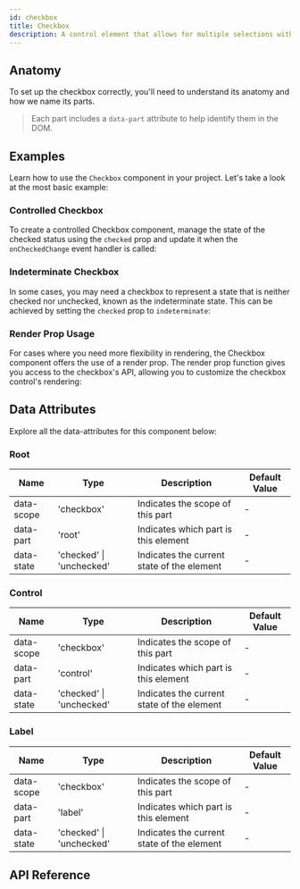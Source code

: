 ```yaml
---
id: checkbox
title: Checkbox
description: A control element that allows for multiple selections within a set.
---
```



<ComponentPreview />

## Anatomy

To set up the checkbox correctly, you'll need to understand its anatomy and how
we name its parts.

> Each part includes a `data-part` attribute to help identify them in the DOM.

<Anatomy id="checkbox" />

## Examples

Learn how to use the `Checkbox` component in your project. Let's take a look at
the most basic example:

<Story id="Basic" />

### Controlled Checkbox

To create a controlled Checkbox component, manage the state of the checked
status using the `checked` prop and update it when the `onCheckedChange` event
handler is called:

<Story id="Controlled" />

### Indeterminate Checkbox

In some cases, you may need a checkbox to represent a state that is neither
checked nor unchecked, known as the indeterminate state. This can be achieved by
setting the `checked` prop to `indeterminate`:

<Story id="Indeterminate" />

### Render Prop Usage

For cases where you need more flexibility in rendering, the Checkbox component
offers the use of a render prop. The render prop function gives you access to
the checkbox's API, allowing you to customize the checkbox control's rendering:

<Story id="RenderProp" />

## Data Attributes

Explore all the data-attributes for this component below:

### Root

| Name | Type | Description | Default Value |
| ---- | ---- | ----------- | ------------- |
| data-scope | 'checkbox' | Indicates the scope of this part | - |
| data-part | 'root' | Indicates which part is this element | - |
| data-state | 'checked' \| 'unchecked' | Indicates the current state of the element | - |

### Control 

| Name | Type | Description | Default Value |
| ---- | ---- | ----------- | ------------- |
| data-scope | 'checkbox' | Indicates the scope of this part | - |
| data-part | 'control' | Indicates which part is this element | - |
| data-state | 'checked' \| 'unchecked' | Indicates the current state of the element | - |

### Label

| Name | Type | Description | Default Value |
| ---- | ---- | ----------- | ------------- |
| data-scope | 'checkbox' | Indicates the scope of this part | - |
| data-part | 'label' | Indicates which part is this element | - |
| data-state | 'checked' \| 'unchecked' | Indicates the current state of the element | - |

## API Reference

<ComponentTypes />
